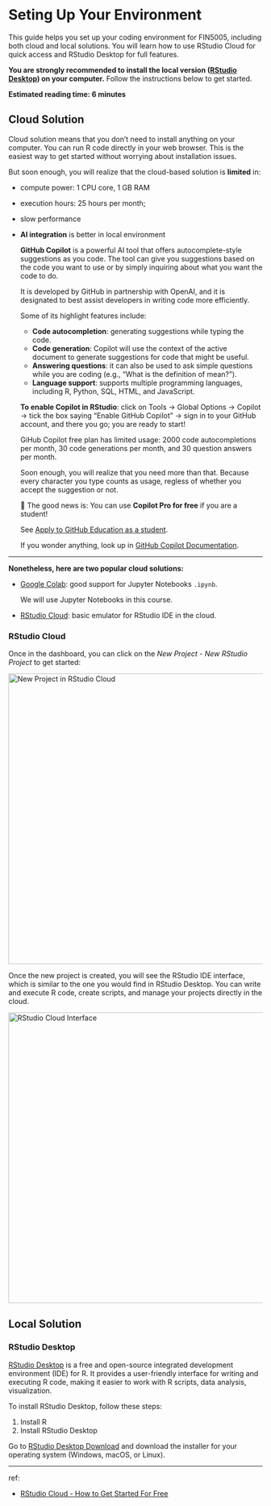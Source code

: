 # Seting Up Your Environment

::: {.callout-note appearance="simple" icon=false}
This guide helps you set up your coding environment for FIN5005, including both cloud and local solutions. You will learn how to use RStudio Cloud for quick access and RStudio Desktop for full features.  

**You are strongly recommended to install the local version ([RStudio Desktop](#RStudio-Desktop)) on your computer.** Follow the instructions below to get started.

**Estimated reading time: 6 minutes**
:::

## Cloud Solution

Cloud solution means that you don't need to install anything on your computer. You can run R code directly in your web browser. This is the easiest way to get started without worrying about installation issues. 

But soon enough, you will realize that the cloud-based solution is **limited** in:

- compute power: 1 CPU core, 1 GB RAM
- execution hours: 25 hours per month; 
- slow performance
- <span class="env-green">**AI integration**</span> is better in local environment
  
  **GitHub Copilot** is a powerful AI tool that offers autocomplete-style suggestions as you code. The tool can give you suggestions based on the code you want to use or by simply inquiring about what you want the code to do.

  It is developed by GitHub in partnership with OpenAI, and it is designated to best assist developers in writing code more efficiently.

  Some of its highlight features include: 

  - **Code autocompletion**: generating suggestions while typing the code. 
  - **Code generation**: Copilot will use the context of the active document to generate suggestions for code that might be useful. 
  - **Answering questions**: it can also be used to ask simple questions while you are coding (e.g., "What is the definition of mean?"). 
  - **Language support**: supports multiple programming languages, including R, Python, SQL, HTML, and JavaScript.

  **To enable Copilot in RStudio**: click on Tools → Global Options → Copilot → tick the box saying "Enable GitHub Copilot" → sign in to your GitHub account, and there you go; you are ready to start!

  GiHub Copilot free plan has limited usage: 2000 code autocompletions per month, 30 code generations per month, and 30 question answers per month. 
  
  Soon enough, you will realize that you need more than that. Because every character you type counts as usage, regless of whether you accept the suggestion or not.
  
  🎈 The good news is: You can use **Copilot Pro for free** if you are a student! 

  See [Apply to GitHub Education as a student](https://docs.github.com/en/education/explore-the-benefits-of-teaching-and-learning-with-github-education/github-education-for-students/apply-to-github-education-as-a-student).

  If you wonder anything, look up in [GitHub Copilot Documentation](https://docs.github.com/en/copilot).


--------------------------------------------------------------------------------

**Nonetheless, here are two popular cloud solutions:**

- [Google Colab](https://colab.research.google.com/): good support for Jupyter Notebooks `.ipynb`.
  
  We will use Jupyter Notebooks in this course.
- [RStudio Cloud](https://rstudio.cloud/): basic emulator for RStudio IDE in the cloud.


### RStudio Cloud

Once in the dashboard, you can click on the *New Project* \- *New RStudio Project* to get started:

<img src="https://webflow-prod-assets.s3.amazonaws.com/6525256482c9e9a06c7a9d3c%2F65b01f0848b83fcd2e55d022_new-project-in-rstudio-cloud.webp" alt="New Project in RStudio Cloud" style="display: block; margin: 0 auto; width: 60vw;" />

Once the new project is created, you will see the RStudio IDE interface, which is similar to the one you would find in RStudio Desktop. You can write and execute R code, create scripts, and manage your projects directly in the cloud.

<img src="https://webflow-prod-assets.s3.amazonaws.com/6525256482c9e9a06c7a9d3c%2F65b01f0a0a2ba062e1ba336f_rstudio-cloud-interface.webp" alt="RStudio Cloud Interface" style="display: block; margin-right: auto; margin-left: auto; width: 60vw;" />


## Local Solution

### RStudio Desktop {#RStudio-Desktop}

[RStudio Desktop](https://posit.co/download/rstudio-desktop/) is a free and open-source integrated development environment (IDE) for R. It provides a user-friendly interface for writing and executing R code, making it easier to work with R scripts, data analysis, visualization.

To install RStudio Desktop, follow these steps:

1. Install R
2. Install RStudio Desktop

Go to [RStudio Desktop Download](https://posit.co/download/rstudio-desktop/) and download the installer for your operating system (Windows, macOS, or Linux).

--------------------------------------------------------------------------------

ref: 

- [RStudio Cloud - How to Get Started For Free](https://www.appsilon.com/post/r-studio-cloud)